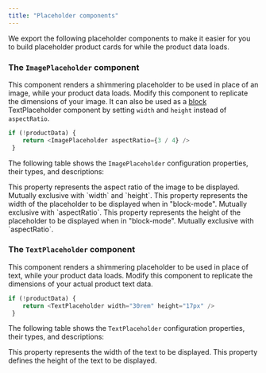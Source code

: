 ```yaml
---
title: "Placeholder components"
---
```


We export the following placeholder components to make it easier for you to build placeholder product cards for while the product data loads.

### The `ImagePlaceholder` component

This component renders a shimmering placeholder to be used in place of an image, while your product data loads. Modify this component to replicate the dimensions of your image.
It can also be used as a [block](https://developer.mozilla.org/en-US/docs/Glossary/Block/CSS) TextPlaceholder component by setting `width` and `height` instead of `aspectRatio`.

```typescript TypeScript
if (!productData) {
    return <ImagePlaceholder aspectRatio={3 / 4} />
 }
```

The following table shows the `ImagePlaceholder` configuration properties, their types, and descriptions:

<ResponseField name="aspectRatio" type="number">
    This property represents the aspect ratio of the image to be displayed. Mutually exclusive with `width` and `height`.
</ResponseField>

<ResponseField name="width" type="string">
    This property represents the width of the placeholder to be displayed when in "block-mode". Mutually exclusive with `aspectRatio`.
</ResponseField>

<ResponseField name="height" type="string">
    This property represents the height of the placeholder to be displayed when in "block-mode". Mutually exclusive with `aspectRatio`.
</ResponseField>

### The `TextPlaceholder` component

This component renders a shimmering placeholder to be used in place of text, while your product data loads. Modify this component to replicate the dimensions of your actual product text data.

```typescript TypeScript
if (!productData) {
    return <TextPlaceholder width="30rem" height="17px" />
 }
```

The following table shows the `TextPlaceholder` configuration properties, their types, and descriptions:

<ResponseField name="width" type="string" default="null">
    This property represents the width of the text to be displayed.
</ResponseField>

<ResponseField name="height" type="string" default="null">
    This property defines the height of the text to be displayed.
</ResponseField>